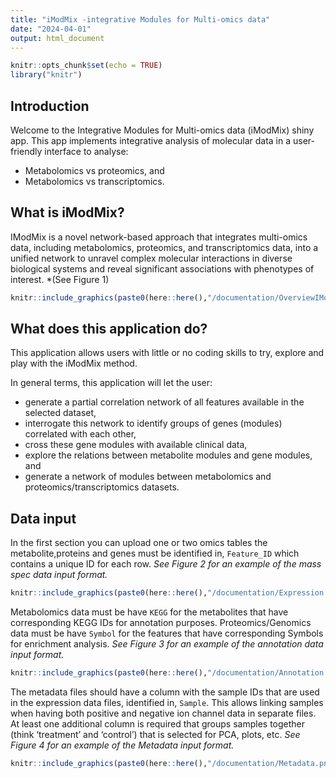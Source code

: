 ```yaml
---
title: "iModMix -integrative Modules for Multi-omics data"
date: "2024-04-01"
output: html_document
---
```


```r
knitr::opts_chunk$set(echo = TRUE)
library("knitr")

```

## Introduction

Welcome to the Integrative Modules for Multi-omics data (iModMix) shiny app. This app implements integrative analysis of molecular data in a user-friendly interface to analyse:

- Metabolomics vs proteomics, and
- Metabolomics vs transcriptomics.


## What is iModMix?
IModMix is a novel network-based approach that integrates multi-omics data, including metabolomics, proteomics, and transcriptomics data, into a unified network to unravel complex molecular interactions in diverse biological systems and reveal significant associations with phenotypes of interest. *(See Figure 1)

```r
knitr::include_graphics(paste0(here::here(),"/documentation/OverviewIModMix.png"), error = FALSE)
```


## What does this application do?
This application allows users with little or no coding skills to try, explore and play with the iModMix method.

In general terms, this application will let the user:

- generate a partial correlation network of all features available in the selected dataset,
- interrogate this network to identify groups of genes (modules) correlated with each other,
- cross these gene modules with available clinical data,
- explore the relations between metabolite modules and gene modules, and
- generate a network of modules between metabolomics and proteomics/transcriptomics datasets.


## Data input 

In the first section you can upload one or two omics tables
the metabolite,proteins and genes must be identified in, `Feature_ID` which contains a unique ID for each row. *See Figure 2 for an example of the mass spec data input format.* 


```r
knitr::include_graphics(paste0(here::here(),"/documentation/Expression.png"), error = FALSE)
```

Metabolomics data must be have `KEGG` for the metabolites that have corresponding KEGG IDs for annotation purposes.
Proteomics/Genomics data must be have `Symbol` for the features that have corresponding Symbols for enrichment analysis.
*See Figure 3 for an example of the annotation data input format.*

```r
knitr::include_graphics(paste0(here::here(),"/documentation/Annotation.png"), error = FALSE)
```


The metadata files should have a column with the sample IDs that are used in the expression data files, identified in, `Sample`. This allows linking samples when having both positive and negative ion channel data in separate files. At least one additional column is required that groups samples together (think 'treatment' and 'control') that is selected for PCA, plots, etc.
*See Figure 4 for an example of the Metadata input format.*


```r
knitr::include_graphics(paste0(here::here(),"/documentation/Metadata.png"), error = FALSE)
```

